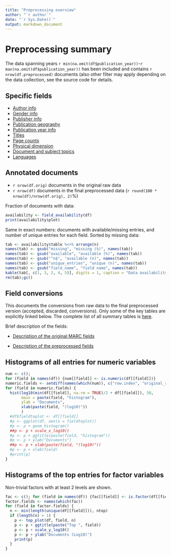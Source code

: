 ```yaml
---
title: "Preprocessing overview"
author: "`r author`"
date: "`r Sys.Date()`"
output: markdown_document
---
```


# Preprocessing summary

The data spanning years `r min(na.omit(df$publication_year))`-`r max(na.omit(df$publication_year))` has been included and contains `r nrow(df.preprocessed)` documents (also other filter may apply depending on the data collection, see the source code for details.



## Specific fields

  * [Author info](author.md)
  * [Gender info](gender.md)
  * [Publisher info](publisher.md)
  * [Publication geography](publicationplace.md)
  * [Publication year info](publicationyear.md)
  * [Titles](title.md)  
  * [Page counts](pagecount.md)
  * [Physical dimension](dimension.md)    
  * [Document and subject topics](topic.md)
  * [Languages](language.md)


## Annotated documents

  * `r nrow(df.orig)` documents in the original raw data
  * `r nrow(df)` documents in the final preprocessed data (`r round(100 * nrow(df)/nrow(df.orig), 2)`%)

Fraction of documents with data:

```r
availability <- field_availability(df)
print(availability$plot)
```

Same in exact numbers: documents with available/missing entries, and number of unique entries for each field. Sorted by missing data:

```r
tab <- availability$table %<>% arrange(n)
names(tab) <- gsub("missing", "missing (%)", names(tab))
names(tab) <- gsub("available", "available (%)", names(tab))
names(tab) <- gsub("^n$", "available (n)", names(tab))
names(tab) <- gsub("unique_entries", "unique (n)", names(tab))
names(tab) <- gsub("field_name", "field name", names(tab))
kable(tab[, c(1, 3, 2, 4, 5)], digits = 1, caption = "Data availability")
rm(tab);gc()
```


## Field conversions

This documents the conversions from raw data to the final preprocessed version (accepted, discarded, conversions). Only some of the key tables are explicitly linked below. The complete list of all summary tables is [here](output.tables/).

Brief description of the fields:

 * [Description of the original MARC fields](https://github.com/COMHIS/bibliographica/blob/master/inst/extdata/fieldnames.csv)

 * [Description of the preprocessed fields](https://github.com/COMHIS/bibliographica/blob/master/inst/extdata/fieldnames_polished.csv)


## Histograms of all entries for numeric variables

```r
num <- c();
for (field in names(df)) {num[[field]] <- is.numeric(df[[field]])}
numeric.fields <- setdiff(names(which(num)), c("row.index", "original_row", "unity"))
for (field in numeric.fields) {
  hist(log10(min(df[[field]], na.rm = TRUE)/2 + df[[field]]), 30,
       main = paste(field, "histogram"),
       ylab = "Documents",
       xlab(paste(field, "(log10)"))
       )
  #df$fieldtoplot <- df[[field]]
  #p <- ggplot(df, aes(x = fieldtoplot))
  #p <- p + geom_histogram()
  ##p <- p + scale_x_log10()
  #p <- p + ggtitle(paste(field, "histogram"))
  #p <- p + ylab("Documents")
  ##p <- p + xlab(paste(field, "(log10)"))
  #p <- p + xlab(field)  
  #print(p)
}
```


## Histograms of the top entries for factor variables

Non-trivial factors with at least 2 levels are shown.

```r
fac <- c(); for (field in names(df)) {fac[[field]] <- is.factor(df[[field]])}
factor.fields <- names(which(fac))
for (field in factor.fields) {
  n <- min(length(unique(df[[field]])), ntop)
  if (length(n) > 1) {
    p <- top_plot(df, field, n)  
    p <- p + ggtitle(paste("Top ", field))
    p <- p + scale_y_log10()
    p <- p + ylab("Documents (Log10)")
    print(p)
  }
}
```



